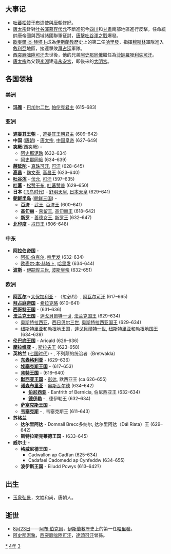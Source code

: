 {{yearTOC|634|高昌'''[[延壽_(高昌)|延壽]]十一年'''；[[唐|唐]]'''[[貞觀|貞觀]]八年'''；新罗'''[[建福_(新羅)|建福]]五十一年'''，'''[[仁平_(新羅)|仁平]]元年'''}}

== 大事记 ==
*[[吐蕃|吐蕃]][[松贊干布|松贊干布]]遣使與[[唐朝|唐朝]]修好。
*[[唐太宗|唐太宗]]針對[[吐谷渾|吐谷渾]][[慕容伏允|慕容伏允]]不斷進犯今[[四川|四川]]和[[甘肅|甘肅]]南部地區進行反擊，任命統帥唐帝國與西域諸國聯軍征討，[[唐擊吐谷渾之戰|唐擊吐谷渾之戰]]爆發。
*[[歐麥爾·本·赫塔卜|歐麥爾·本·赫塔卜]]成為[[伊斯蘭教|伊斯蘭教]]歷史上的第二任[[哈里發|哈里發]]，指揮[[穆斯林|穆斯林]]軍隊進入[[敘利亞|敘利亞]]地區，接連擊敗[[拜占廷|拜占廷]]軍隊。
*[[西突厥|西突厥]][[阿史那泥孰|咄陸可汗]]去世後，他的兄弟[[阿史那同俄|阿史那同俄]]繼任為[[沙缽羅咥利失可汗|沙缽羅咥利失可汗]]。
*[[唐太宗|唐太宗]]為父親[[李淵|李淵]]建造[[大明宮|永安宮]]，即後來的[[大明宮|大明宮]]。

== 各国领袖 ==
===美洲===
*'''[[玛雅文明|玛雅]]''' - [[巴加尔二世|巴加尔二世]], [[帕伦克|帕伦克君主]] (615–683)

===亚洲===
*'''[[遮娄其王朝|遮娄其王朝]]''' - {{tsl|en|Pulakesi II|補羅稽舍二世}}, [[遮娄其王朝|遮娄其王朝君主]] (609–642)
*'''中国''' ([[唐朝|唐朝]]) - [[唐太宗|唐太宗]], [[中国皇帝|中国皇帝]] (627–649)
*'''[[突厥|突厥]]'''([[西突厥|西突厥]]) - 
**[[阿史那泥孰|阿史那泥孰]] (632–634)
**[[阿史那同俄|阿史那同俄]] (634–639)
*'''[[薛延陀|薛延陀]]''' - [[真珠可汗|真珠可汗]], [[可汗|可汗]] (628–645)
*'''[[高昌|高昌]]''' - [[麴文泰|麴文泰]], [[麴氏高昌|高昌王]] (623–640)
*'''[[吐谷浑|吐谷浑]]''' - [[伏允|伏允]], [[吐谷浑首领列表|可汗]] (597–635)
*'''[[吐蕃|吐蕃]]''' - [[松赞干布|松赞干布]], [[吐蕃国王列表|吐蕃赞普]] (629–650)
*'''日本''' ([[飞鸟时代|飞鸟时代]]) - [[舒明天皇|舒明天皇]], [[日本天皇|日本天皇]] (629–641)
*'''[[朝鲜半岛|朝鲜半岛]]''' ([[朝鲜三国|朝鲜三国]]) -
**'''[[百济|百济]]''' - [[百济武王|武王]], [[百济君主列表|百济王]] (600–641)
**'''[[高句丽|高句丽]]''' - [[荣留王|荣留王]], [[高句丽君主列表|高句丽王]] (618–642)
**'''[[新罗|新罗]]''' - [[善德女王|善德女王]], [[新罗君主列表|新罗王]] (632–647)
*'''[[北印度|北印度]]''' - [[戒日王|戒日王]] (606–648)

===中东===
*'''[[阿拉伯帝国|阿拉伯帝国]]''' - 
**[[阿布·伯克尔|阿布·伯克尔]], [[哈里发|哈里发]] (632-634)
**[[欧麦尔·本·赫塔卜|欧麦尔·本·赫塔卜]], [[哈里发|哈里发]] (634-644)
*'''[[波斯|波斯]]''' - [[伊嗣俟三世|伊嗣俟三世]], [[萨珊王朝|波斯皇帝]] (632–651)
===欧洲===
*'''[[阿瓦尔人|阿瓦尔]]'''→[[大保加利亚_(中世纪)|大保加利亚]] - {{tsl|en|Kubrat|库勃拉特}}（忽必烈）, [[可汗|阿瓦尔可汗]] (617–665)
*'''[[拜占庭帝国|拜占庭帝国]]''' - [[希拉克略|希拉克略]] (610–641)
*'''[[西哥特王国|西哥特王国]]''' - {{link-en|希森安德|Sisenand}} (631–636)
*'''[[法兰克王国|法兰克王国]]''' - [[達戈貝爾特一世|達戈貝爾特一世]], [[法兰克国王列表|法兰克国王]] (629–634)
**[[奥斯特拉西亚|奥斯特拉西亚]]，[[西日贝尔三世|西日贝尔三世]], [[法兰克国王列表|奥斯特拉西亚国王]] (629–634)
**[[紐斯特利亞|纽斯特里亚]]和[[勃根地|勃根地]]王国，[[達戈貝爾特一世|達戈貝爾特一世]], [[法兰克国王列表|纽斯特里亚和勃根地国王]] (634–639)
*'''[[伦巴底人|伦巴底王国]]''' - Arioald (626–636)
*'''[[摩拉维亚|摩拉维亚]]''' - {{link-en|萨莫 (国王)|Samo|萨莫}}, [[斯拉夫人|斯拉夫王]] (623–658)
*'''英格兰''' ([[七国时代|七国时代]]) - {{link-en|埃德温|Edwin of Northumbria}}, 不列颠的统治者（Bretwalda）
**'''[[东盎格利亚|东盎格利亚]]''' - {{link-en|艾格利司|Ecgric of East Anglia}} (629–636)
**'''[[埃塞克斯王国|埃塞克斯王国]]''' - {{link-en|西吉伯特一世|Sigeberht I of Essex}} (617–653)
**'''[[肯特王国|肯特王国]]''' - {{link-en|伊德鲍尔德|Eadbald of Kent}} (616–640)
**'''[[默西亚王国|默西亚王国]]''' - [[彭达_(麦西亚)|彭达]], 默西亚王 (ca.626–655)
**'''[[诺森布里亚|诺森布里亚]]''' - [[诺森布里亚的奥斯瓦尔德|奥斯瓦尔德]] (634–642)
***'''[[伯尼西亞|伯尼西亚]]''' - Eanfrith of Bernicia, 伯尼西亚王 (632–634)
***'''[[德伊勒|德伊勒]]''' - {{link-en|欧斯瑞克|Osric of Deira}}, 德伊勒王 (632–634)
**'''[[萨塞克斯王国|萨塞克斯王国]]''' -
**'''[[韦塞克斯|韦塞克斯]]''' - {{link-en|西内吉尔斯|Cynegils of Wessex}}, 韦塞克斯王 (611–643)
*'''苏格兰'''
**'''达尔里阿达''' - Domnall Brecc多纳尔, 达尔里阿达（Dál Riata）王 (629–642)
**'''斯特拉斯克莱德王国''' - {{link-en|欧根一世|Eugein I of Alt Clut}} (633–645)
*'''威尔士''' -
**'''格威尼德王国''' - 
***Cadwallon ap Cadfan (625–634)
***Cadafael Cadomedd ap Cynfeddw (634–655) 
**'''波伊斯王国''' - Eiludd Powys (613–642?)

== 出生 ==
*[[玉泉弘景|玉泉弘景]]，文姓和尚，唐朝人。

== 逝世 ==
{{Wikisource year mention}}
*[[8月23日|8月23日]]——[[阿布·伯克爾|阿布·伯克爾]]，[[伊斯蘭教|伊斯蘭教]]歷史上的第一任[[哈里發|哈里發]]。
*[[阿史那泥孰|阿史那泥孰]]，[[西突厥|西突厥]][[阿史那泥孰|咄陸可汗]]，[[達頭可汗|達頭可汗]]曾孫。

[[Category:634年|*]]
[[Category:630年代|4年]]
[[Category:7世纪各年|3]]
